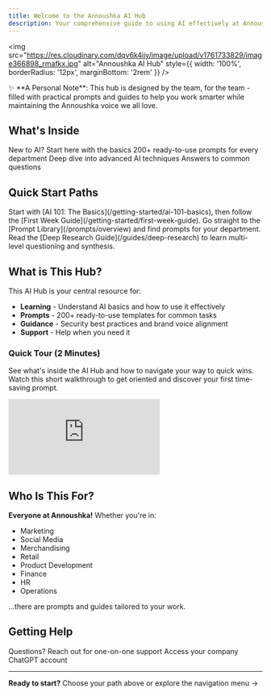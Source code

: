 ```yaml
---
title: Welcome to the Annoushka AI Hub
description: Your comprehensive guide to using AI effectively at Annoushka
---
```


<img
  src="https://res.cloudinary.com/dqv6k4ijy/image/upload/v1761733829/image366898_rmafkx.jpg"
  alt="Annoushka AI Hub"
  style={{ width: '100%', borderRadius: '12px', marginBottom: '2rem' }}
/>

<Tip>
✨ **A Personal Note**: This hub is designed by the team, for the team - filled with practical prompts and guides to help you work smarter while maintaining the Annoushka voice we all love.
</Tip>

## What's Inside

<CardGroup cols={2}>
  <Card title="Getting Started" icon="rocket" href="/getting-started/overview">
    New to AI? Start here with the basics
  </Card>
  <Card title="Prompt Library" icon="book" href="/prompts/overview">
    200+ ready-to-use prompts for every department
  </Card>
  <Card title="Advanced Guides" icon="graduation-cap" href="/guides/deep-research">
    Deep dive into advanced AI techniques
  </Card>
  <Card title="FAQs" icon="circle-question" href="/resources/faqs">
    Answers to common questions
  </Card>
</CardGroup>

## Quick Start Paths

<AccordionGroup>
  <Accordion title="Never used AI before?">
    Start with [AI 101: The Basics](/getting-started/ai-101-basics), then follow the [First Week Guide](/getting-started/first-week-guide).
  </Accordion>

  <Accordion title="Ready to dive in?">
    Go straight to the [Prompt Library](/prompts/overview) and find prompts for your department.
  </Accordion>

  <Accordion title="Want advanced techniques?">
    Read the [Deep Research Guide](/guides/deep-research) to learn multi-level questioning and synthesis.
  </Accordion>
</AccordionGroup>

## What is This Hub?

This AI Hub is your central resource for:
- **Learning** - Understand AI basics and how to use it effectively
- **Prompts** - 200+ ready-to-use templates for common tasks
- **Guidance** - Security best practices and brand voice alignment
- **Support** - Help when you need it

### Quick Tour (2 Minutes)

See what's inside the AI Hub and how to navigate your way to quick wins. Watch this short walkthrough to get oriented and discover your first time-saving prompt.

<Frame caption="Quick tour of the AI Hub - navigate to your first time-saving prompt">
  <iframe
    src="https://www.loom.com/embed/b67243b34822468a822616887fbdadb1?hide_share=true&hideEmbedTopBar=true"
    className="w-full aspect-video rounded-xl"
    frameBorder="0"
    allowFullScreen
    title="Annoushka AI Hub Welcome Tour"
  ></iframe>
</Frame>

## Who Is This For?

**Everyone at Annoushka!** Whether you're in:
- Marketing
- Social Media
- Merchandising
- Retail
- Product Development
- Finance
- HR
- Operations

...there are prompts and guides tailored to your work.

## Getting Help

<CardGroup cols={2}>
  <Card title="Contact Ollie" icon="envelope">
    Questions? Reach out for one-on-one support
  </Card>
  <Card title="ChatGPT Login" icon="robot" href="https://chat.openai.com">
    Access your company ChatGPT account
  </Card>
</CardGroup>

---

**Ready to start?** Choose your path above or explore the navigation menu →
